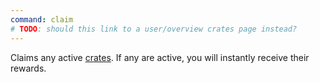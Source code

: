 ```yaml
---
command: claim
# TODO: should this link to a user/overview crates page instead?
---
```


Claims any active [crates](/setup/crates). If any are active, you will instantly
receive their rewards.
